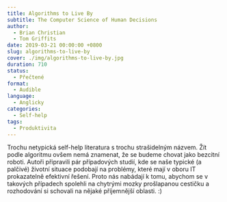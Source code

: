 ```yaml
---
title: Algorithms to Live By
subtitle: The Computer Science of Human Decisions
author:
  - Brian Christian
  - Tom Griffits
date: 2019-03-21 00:00:00 +0800
slug: algorithms-to-live-by
cover: ./img/algorithms-to-live-by.jpg
duration: 710
status:
  - Přečtené
format:
  - Audible
language:
  - Anglicky
categories:
  - Self-help
tags:
  - Produktivita
---
```


Trochu netypická self-help literatura s trochu strašidelným názvem. Žít podle algoritmu ovšem nemá znamenat, že se budeme chovat jako bezcitní roboti. Autoři připravili pár případových studií, kde se naše typické (a palčivé) životní situace podobají na problémy, které mají v oboru IT prokazatelně efektivní řešení. Proto nás nabádají k tomu, abychom se v takových případech spolehli na chytrými mozky prošlapanou cestičku a rozhodování si schovali na nějaké příjemnější oblasti. :)
